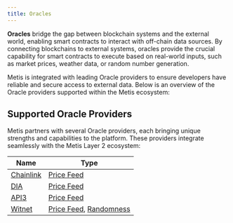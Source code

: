 ```yaml
---
title: Oracles
---
```


**Oracles** bridge the gap between blockchain systems and the external world, enabling smart contracts to interact with off-chain data sources. By connecting blockchains to external systems, oracles provide the crucial capability for smart contracts to execute based on real-world inputs, such as market prices, weather data, or random number generation.

Metis is integrated with leading Oracle providers to ensure developers have reliable and secure access to external data. Below is an overview of the Oracle providers supported within the Metis ecosystem:

## Supported Oracle Providers

Metis partners with several Oracle providers, each bringing unique strengths and capabilities to the platform. These providers integrate seamlessly with the Metis Layer 2 ecosystem:

| Name                            | Type                                                                                                                                         |
| ------------------------------- | -------------------------------------------------------------------------------------------------------------------------------------------- |
| [Chainlink](https://chain.link) | [Price Feed](https://docs.chain.link/data-feeds/price-feeds/addresses?network=metis)                                                         |
| [DIA](https://diadata.org)      | [Price Feed](https://docs.diadata.org/use-nexus-product/readme/token-price-feeds/access-the-oracle)                                          |
| [API3](https://api3.org)        | [Price Feed](https://market-catalog.api3.org/?chain=metis)                                                                                   |
| [Witnet](https://witnet.io)     | [Price Feed](https://docs.witnet.io/smart-contracts/supported-chains), [Randomness](https://docs.witnet.io/smart-contracts/supported-chains) |
